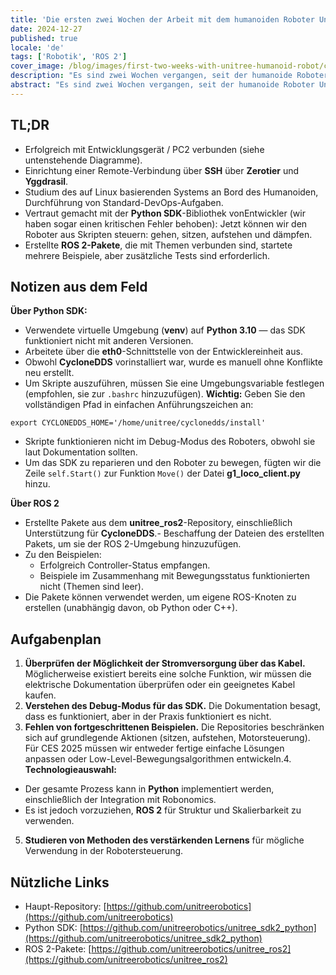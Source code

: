 ```yaml
---
title: 'Die ersten zwei Wochen der Arbeit mit dem humanoiden Roboter Unitree G1'
date: 2024-12-27
published: true
locale: 'de'
tags: ['Robotik', 'ROS 2']
cover_image: /blog/images/first-two-weeks-with-unitree-humanoid-robot/cover.webp
description: "Es sind zwei Wochen vergangen, seit der humanoide Roboter Unitree G1 im Robonomics-Labor angekommen ist. Ein Team von mindestens fünf Ingenieuren mit Master-Abschlüssen in Robotik hat sofort damit begonnen, das neue Gerät zu studieren und zu programmieren. Wir möchten die ersten Neuigkeiten aus dem Feld teilen: Eindrücke, Erkenntnisse und Herausforderungen auf dem Weg zu, wie wir hoffen, einer humanoiden Revolution!"
abstract: "Es sind zwei Wochen vergangen, seit der humanoide Roboter Unitree G1 im Robonomics-Labor angekommen ist. Ein Team von mindestens fünf Ingenieuren mit Master-Abschlüssen in Robotik hat sofort damit begonnen, das neue Gerät zu studieren und zu programmieren. Wir möchten die ersten Neuigkeiten aus dem Feld teilen: Eindrücke, Erkenntnisse und Herausforderungen auf dem Weg zu, wie wir hoffen, einer humanoiden Revolution!"
---
```


## TL;DR

- Erfolgreich mit Entwicklungsgerät / PC2 verbunden (siehe untenstehende Diagramme).
- Einrichtung einer Remote-Verbindung über **SSH** über **Zerotier** und **Yggdrasil**.
- Studium des auf Linux basierenden Systems an Bord des Humanoiden, Durchführung von Standard-DevOps-Aufgaben.
- Vertraut gemacht mit der **Python SDK**-Bibliothek vonEntwickler (wir haben sogar einen kritischen Fehler behoben): Jetzt können wir den Roboter aus Skripten steuern: gehen, sitzen, aufstehen und dämpfen.
- Erstellte **ROS 2-Pakete**, die mit Themen verbunden sind, startete mehrere Beispiele, aber zusätzliche Tests sind erforderlich.

<RbImage zoom src="/blog/images/first-two-weeks-with-unitree-humanoid-robot/image-schemes.webp" alt="Datenstrom des Unitree-Humanoiden-Roboters" />

## Notizen aus dem Feld

**Über Python SDK:**

- Verwendete virtuelle Umgebung (**venv**) auf **Python 3.10** — das SDK funktioniert nicht mit anderen Versionen.
- Arbeitete über die **eth0**-Schnittstelle von der Entwicklereinheit aus.
- Obwohl **CycloneDDS** vorinstalliert war, wurde es manuell ohne Konflikte neu erstellt.
- Um Skripte auszuführen, müssen Sie eine Umgebungsvariable festlegen (empfohlen, sie zur `.bashrc` hinzuzufügen). **Wichtig:** Geben Sie den vollständigen Pfad in einfachen Anführungszeichen an:

<RbCode>

```
export CYCLONEDDS_HOME='/home/unitree/cyclonedds/install'
```
</RbCode>

- Skripte funktionieren nicht im Debug-Modus des Roboters, obwohl sie laut Dokumentation sollten.
- Um das SDK zu reparieren und den Roboter zu bewegen, fügten wir die Zeile `self.Start()` zur Funktion `Move()` der Datei **g1_loco_client.py** hinzu.

**Über ROS 2**

- Erstellte Pakete aus dem **unitree_ros2**-Repository, einschließlich Unterstützung für **CycloneDDS**.- Beschaffung der Dateien des erstellten Pakets, um sie der ROS 2-Umgebung hinzuzufügen.
- Zu den Beispielen:
  - Erfolgreich Controller-Status empfangen.
  - Beispiele im Zusammenhang mit Bewegungsstatus funktionierten nicht (Themen sind leer).
- Die Pakete können verwendet werden, um eigene ROS-Knoten zu erstellen (unabhängig davon, ob Python oder C++).

<RbGridWrapper columns="2" textAlign="center" align="end">
  <RbGridElement>
    <RbImage zoom src="/blog/images/first-two-weeks-with-unitree-humanoid-robot/first-entering.webp" alt="Unitree Humanoid Robot erster Eintritt" />
  </RbGridElement>
  <RbGridElement>
    <RbImage zoom src="/blog/images/first-two-weeks-with-unitree-humanoid-robot/cyclonedds-error.webp" alt="Unitree Humanoid Robot CycloneDDS-Fehler" />
  </RbGridElement>
</RbGridWrapper>

## Aufgabenplan

1. **Überprüfen der Möglichkeit der Stromversorgung über das Kabel.** Möglicherweise existiert bereits eine solche Funktion, wir müssen die elektrische Dokumentation überprüfen oder ein geeignetes Kabel kaufen.
2. **Verstehen des Debug-Modus für das SDK.** Die Dokumentation besagt, dass es funktioniert, aber in der Praxis funktioniert es nicht.
3. **Fehlen von fortgeschrittenen Beispielen.** Die Repositories beschränken sich auf grundlegende Aktionen (sitzen, aufstehen, Motorsteuerung). Für CES 2025 müssen wir entweder fertige einfache Lösungen anpassen oder Low-Level-Bewegungsalgorithmen entwickeln.4. **Technologieauswahl:**
  - Der gesamte Prozess kann in **Python** implementiert werden, einschließlich der Integration mit Robonomics.
  - Es ist jedoch vorzuziehen, **ROS 2** für Struktur und Skalierbarkeit zu verwenden.
5. **Studieren von Methoden des verstärkenden Lernens** für mögliche Verwendung in der Robotersteuerung.

## Nützliche Links

- Haupt-Repository: [https://github.com/unitreerobotics](https://github.com/unitreerobotics)   
- Python SDK: [https://github.com/unitreerobotics/unitree_sdk2_python](https://github.com/unitreerobotics/unitree_sdk2_python)   
- ROS 2-Pakete: [https://github.com/unitreerobotics/unitree_ros2](https://github.com/unitreerobotics/unitree_ros2)  